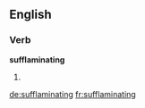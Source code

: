 ==English==

===Verb===
'''sufflaminating'''

# {{present participle of|[[sufflaminate]]}}

[[de:sufflaminating]]
[[fr:sufflaminating]]
